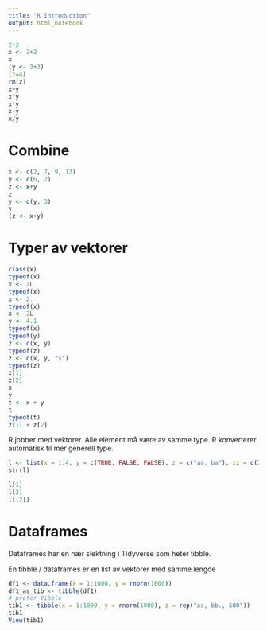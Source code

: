 ```yaml
---
title: "R Introduction"
output: html_notebook
---
```


```r
2+2
x <- 2+2
x
(y <- 3+3)
(z=4)
rm(z)
x+y
x^y
x*y
x-y
x/y
```

# Combine

```r
x <- c(2, 7, 9, 13)
y <- c(6, 2)
z <- x+y
z
y <- c(y, 3)
y
(z <- x+y)
```

# Typer av vektorer

```r
class(x)
typeof(x)
x <- 2L
typeof(x)
x <- 2.
typeof(x)
x <- 2L
y <- 4.1
typeof(x)
typeof(y)
z <- c(x, y)
typeof(z)
z <- c(x, y, "s")
typeof(z)
z[1]
z[2]
x
y
t <- x + y
t
typeof(t)
z[1] + z[2]
```

R jobber med vektorer. Alle element må være av samme type. R konverterer automatisk til mer generell type.

```r
l <- list(x = 1:4, y = c(TRUE, FALSE, FALSE), z = c("aa, ba"), zz = c(2.1, 4.33))
str(l)
```

```r
l[1]
l[2]
l[[2]]
```

# Dataframes

Dataframes har en nær slektning i Tidyverse som heter tibble.

En tibble / dataframes er en list av vektorer med samme lengde

```r
df1 <- data.frame(x = 1:1000, y = rnorm(1000))
df1_as_tib <- tibble(df1)
# prefer tibble
tib1 <- tibble(x = 1:1000, y = rnorm(1000), z = rep("aa, bb., 500"))
tib1
View(tib1)
```
